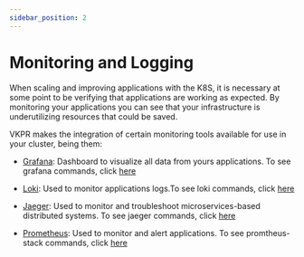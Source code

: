 ```yaml
---
sidebar_position: 2
---
```


# Monitoring and Logging

When scaling and improving applications with the K8S, it is necessary at some point to be verifying that applications are working as expected. By monitoring your applications you can see that your infrastructure is underutilizing resources that could be saved.

VKPR makes the integration of certain monitoring tools available for use in your cluster, being them:

- [Grafana](https://grafana.com/grafana/): Dashboard to visualize all data from yours applications. To see grafana commands, click [here](/docs/commands/prometheus-stack/install)  

- [Loki](https://grafana.com/oss/loki/): Used to monitor applications logs.To see loki commands, click [here](/docs/commands/loki/install)  

- [Jaeger](https://github.com/jaegertracing/documentation): Used to monitor and troubleshoot microservices-based distributed systems. To see jaeger commands, click [here](/docs/commands/jaeger/install)  

- [Prometheus](https://prometheus.io/): Used to monitor and alert applications. To see promtheus-stack commands, click [here](/docs/commands/prometheus-stack/install)  

